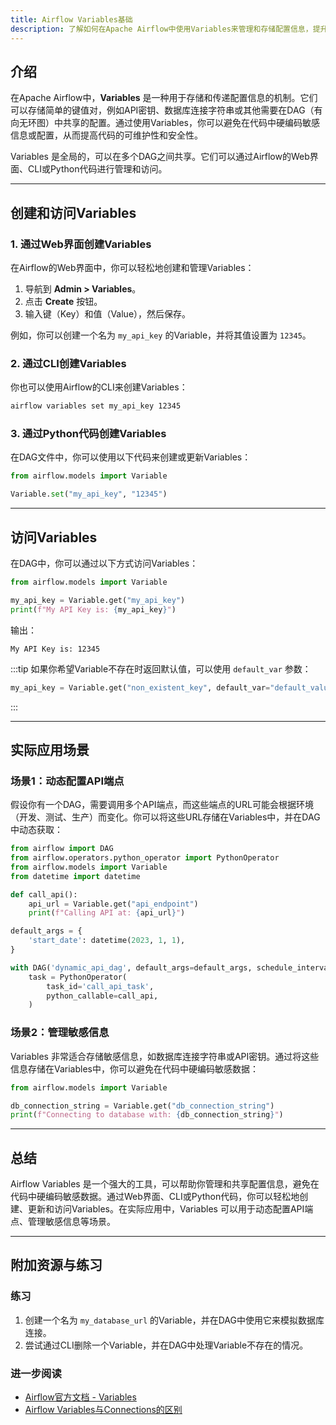 ```yaml
---
title: Airflow Variables基础
description: 了解如何在Apache Airflow中使用Variables来管理和存储配置信息，提升工作流的灵活性和可维护性。
---
```


## 介绍

在Apache Airflow中，**Variables** 是一种用于存储和传递配置信息的机制。它们可以存储简单的键值对，例如API密钥、数据库连接字符串或其他需要在DAG（有向无环图）中共享的配置。通过使用Variables，你可以避免在代码中硬编码敏感信息或配置，从而提高代码的可维护性和安全性。

Variables 是全局的，可以在多个DAG之间共享。它们可以通过Airflow的Web界面、CLI或Python代码进行管理和访问。

---

## 创建和访问Variables

### 1. 通过Web界面创建Variables

在Airflow的Web界面中，你可以轻松地创建和管理Variables：

1. 导航到 **Admin > Variables**。
2. 点击 **Create** 按钮。
3. 输入键（Key）和值（Value），然后保存。

例如，你可以创建一个名为 `my_api_key` 的Variable，并将其值设置为 `12345`。

### 2. 通过CLI创建Variables

你也可以使用Airflow的CLI来创建Variables：

```bash
airflow variables set my_api_key 12345
```

### 3. 通过Python代码创建Variables

在DAG文件中，你可以使用以下代码来创建或更新Variables：

```python
from airflow.models import Variable

Variable.set("my_api_key", "12345")
```

---

## 访问Variables

在DAG中，你可以通过以下方式访问Variables：

```python
from airflow.models import Variable

my_api_key = Variable.get("my_api_key")
print(f"My API Key is: {my_api_key}")
```

输出：
```
My API Key is: 12345
```

:::tip
如果你希望Variable不存在时返回默认值，可以使用 `default_var` 参数：

```python
my_api_key = Variable.get("non_existent_key", default_var="default_value")
```
:::

---

## 实际应用场景

### 场景1：动态配置API端点

假设你有一个DAG，需要调用多个API端点，而这些端点的URL可能会根据环境（开发、测试、生产）而变化。你可以将这些URL存储在Variables中，并在DAG中动态获取：

```python
from airflow import DAG
from airflow.operators.python_operator import PythonOperator
from airflow.models import Variable
from datetime import datetime

def call_api():
    api_url = Variable.get("api_endpoint")
    print(f"Calling API at: {api_url}")

default_args = {
    'start_date': datetime(2023, 1, 1),
}

with DAG('dynamic_api_dag', default_args=default_args, schedule_interval='@daily') as dag:
    task = PythonOperator(
        task_id='call_api_task',
        python_callable=call_api,
    )
```

### 场景2：管理敏感信息

Variables 非常适合存储敏感信息，如数据库连接字符串或API密钥。通过将这些信息存储在Variables中，你可以避免在代码中硬编码敏感数据：

```python
from airflow.models import Variable

db_connection_string = Variable.get("db_connection_string")
print(f"Connecting to database with: {db_connection_string}")
```

---

## 总结

Airflow Variables 是一个强大的工具，可以帮助你管理和共享配置信息，避免在代码中硬编码敏感数据。通过Web界面、CLI或Python代码，你可以轻松地创建、更新和访问Variables。在实际应用中，Variables 可以用于动态配置API端点、管理敏感信息等场景。

---

## 附加资源与练习

### 练习
1. 创建一个名为 `my_database_url` 的Variable，并在DAG中使用它来模拟数据库连接。
2. 尝试通过CLI删除一个Variable，并在DAG中处理Variable不存在的情况。

### 进一步阅读
- [Airflow官方文档 - Variables](https://airflow.apache.org/docs/apache-airflow/stable/howto/variable.html)
- [Airflow Variables与Connections的区别](https://airflow.apache.org/docs/apache-airflow/stable/concepts/connections.html)